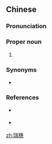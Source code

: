 {{also|瑞穂}}

==Chinese==
{{zh-forms}}

===Pronunciation===
{{zh-pron
|m=Ruìsuì
|c=seoi6 seoi6
|mn=Sūi-sūi
|cat=pn
}}

===Proper noun===
{{zh-proper noun}}

# {{w|Ruisui, Hualien}}

===Synonyms===
* {{qualifier|dated}} {{zh-l|水尾}}

===References===
*{{qualifier|Min Nan}} {{thcwd|34169}}
*{{qualifier|Min Nan}} {{thcwd|35339}}

{{zh-cat|Cities}}

[[zh:瑞穗]]
